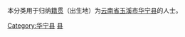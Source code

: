 {{Catnav|頁面分類|各種主題的頁面分類|依中国各省来作的分类|各地中国人|云南人|玉溪人}}
{{Catnav|頁面分類|人物|各國人物|中国人|各地中国人|云南人|玉溪人}}

本分类用于归纳[[籍贯|籍贯]]（出生地）为[[云南省|云南省]][[玉溪市|玉溪市]][[华宁县|华宁县]]的人士。

[[Category:华宁县|Category:华宁县]]
[[Category:玉溪人|县]]